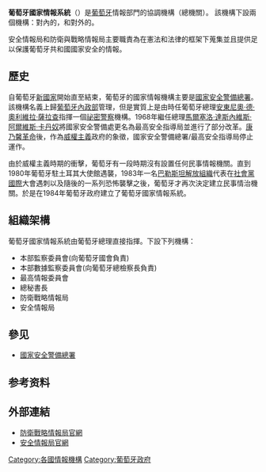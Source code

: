 {{Infobox Government agency
|agency_name   = 葡萄牙共和國情報系統
|nativename    = Sistema de Informações da República Portuguesa
|nativename_a  = 
|nativename_r  = 
|logo          = 
|logo_width    = 
|logo_caption  = 
|seal          = 
|seal_width    = 
|seal_caption  = 
|picture       = 
|picture_width = 
|picture_caption = 
|formed        = 1984
|preceding1    = 
|dissolved     = 
|superseding   = 
|jurisdiction  = {{POR}}
|headquarters  = [[里斯本|里斯本]]
|coordinates   = 
|employees     = 
|budget        = 
|minister1_name  = Júlio A. C. Pereira
|minister1_pfo   = Secretary-General of the SIRP
|minister2_name  = 
|minister2_pfo   = 
|chief1_name     = 
|chief1_position = 
|chief2_name     = 
|chief2_position = 
|agency_type     = 情報機關
|parent_agency   = 
|child1_agency   = {{link-en|安全情報局|Serviço de Informações de Segurança}}
|child2_agency   = {{link-en|防衛戰略情報局|Serviço de Informações Estratégicas de Defesa}}
|keydocument1=
|website         = [http://www.sirp.pt www.sirp.pt]
|footnotes       = 
}}
'''葡萄牙國家情報系統'''（{{lang-pt|Sistema de Informações da República Portuguesa}}）是[[葡萄牙|葡萄牙]]情報部門的協調機構（總機關）。
該機構下設兩個機構：對內的{{link-en|安全情報局|Serviço de Informações de Segurança}}，和對外的{{link-en|防衛戰略情報局|Serviço de Informações Estratégicas de Defesa}}。

安全情報局和防衛與戰略情報局主要職責為在憲法和法律的框架下蒐集並且提供足以保護葡萄牙共和國國家安全的情報。

==歷史==
自葡萄牙[[新國家|新國家]]開始直至結束，葡萄牙的國家情報機構主要是[[國家安全警備總署|國家安全警備總署]]。該機構名義上歸[[葡萄牙內政部|葡萄牙內政部]]管理，但是實質上是由時任葡萄牙總理[[安東尼奧·德·奧利維拉·薩拉查|安東尼奧·德·奧利維拉·薩拉查]]指揮一個[[祕密警察|祕密警察]]機構。1968年繼任總理[[馬爾塞洛·達斯內維斯·阿爾維斯·卡丹奴|馬爾塞洛·達斯內維斯·阿爾維斯·卡丹奴]]將國家安全警備處更名為最高安全指導局並進行了部分改革。[[康乃馨革命|康乃馨革命]]後，作為[[威權主義|威權主義]]政府的象徵，國家安全警備總署/最高安全指導局停止運作。

由於威權主義時期的衝擊，葡萄牙有一段時期沒有設置任何民事情報機關。直到1980年葡萄牙駐土耳其大使館遇襲，1983年一名[[巴勒斯坦解放組織|巴勒斯坦解放組織]]代表在[[社會黨國際|社會黨國際]]大會遇刺以及隨後的一系列恐怖襲擊之後，葡萄牙才再次決定建立民事情治機關。於是在1984年葡萄牙政府建立了葡萄牙國家情報系統。

==組織架構==
葡萄牙國家情報系統由葡萄牙總理直接指揮。下設下列機構：

*本部監察委員會(向葡萄牙國會負責)
*本部數據監察委員會(向葡萄牙總檢察長負責)
*最高情報委員會
*總秘書長
*防衛戰略情報局
*安全情報局

==參见==
*[[國家安全警備處|國家安全警備總署]]

== 参考资料 ==
{{reflist}}

== 外部連結 ==
*[http://www.sied.pt/ 防衛戰略情報局官網]
*[https://web.archive.org/web/20060831232038/http://www.sis.pt/en/index.php 安全情報局官網]

[[Category:各國情報機構|Category:各國情報機構]]
[[Category:葡萄牙政府|Category:葡萄牙政府]]